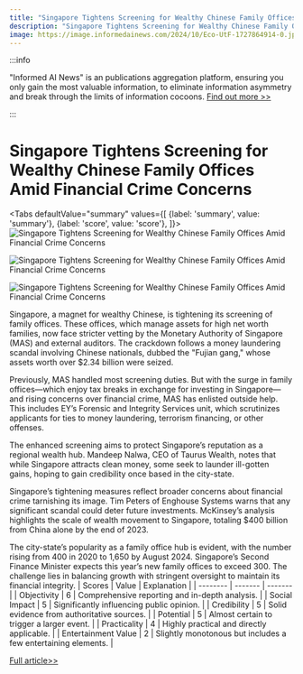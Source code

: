 ```yaml
---
title: "Singapore Tightens Screening for Wealthy Chinese Family Offices Amid Financial Crime Concerns"
description: "Singapore Tightens Screening for Wealthy Chinese Family Offices Amid Financial Crime Concerns"
image: https://image.informedainews.com/2024/10/Eco-UtF-1727864914-0.jpg
---
```



:::info

"Informed AI News" is an publications aggregation platform, ensuring you only gain the most valuable information, to eliminate information asymmetry and break through the limits of information cocoons.  [Find out more >>](/)

:::

# Singapore Tightens Screening for Wealthy Chinese Family Offices Amid Financial Crime Concerns


<Tabs
	defaultValue="summary"
	values={[
	{label: 'summary', value: 'summary'},
	{label: 'score', value: 'score'},
]}>
<TabItem value="summary">
<img
  src="https://image.informedainews.com/2024/10/Eco-UtF-1727864914-0.jpg"
  alt="Singapore Tightens Screening for Wealthy Chinese Family Offices Amid Financial Crime Concerns"
/>

<img
  src="https://image.informedainews.com/2024/10/Eco-xNu-1727864914-1.jpg"
  alt="Singapore Tightens Screening for Wealthy Chinese Family Offices Amid Financial Crime Concerns"
/>

<img
  src="https://image.informedainews.com/2024/10/Eco-SdN-1727864914-2.jpg"
  alt="Singapore Tightens Screening for Wealthy Chinese Family Offices Amid Financial Crime Concerns"
/>



Singapore, a magnet for wealthy Chinese, is tightening its screening of family offices. These offices, which manage assets for high net worth families, now face stricter vetting by the Monetary Authority of Singapore (MAS) and external auditors. The crackdown follows a money laundering scandal involving Chinese nationals, dubbed the "Fujian gang," whose assets worth over $2.34 billion were seized.

Previously, MAS handled most screening duties. But with the surge in family offices—which enjoy tax breaks in exchange for investing in Singapore—and rising concerns over financial crime, MAS has enlisted outside help. This includes EY’s Forensic and Integrity Services unit, which scrutinizes applicants for ties to money laundering, terrorism financing, or other offenses.

The enhanced screening aims to protect Singapore’s reputation as a regional wealth hub. Mandeep Nalwa, CEO of Taurus Wealth, notes that while Singapore attracts clean money, some seek to launder ill-gotten gains, hoping to gain credibility once based in the city-state.

Singapore’s tightening measures reflect broader concerns about financial crime tarnishing its image. Tim Peters of Enghouse Systems warns that any significant scandal could deter future investments. McKinsey’s analysis highlights the scale of wealth movement to Singapore, totaling $400 billion from China alone by the end of 2023.

The city-state’s popularity as a family office hub is evident, with the number rising from 400 in 2020 to 1,650 by August 2024. Singapore’s Second Finance Minister expects this year’s new family offices to exceed 300. The challenge lies in balancing growth with stringent oversight to maintain its financial integrity.
</TabItem>
<TabItem value="score">
	| Scores     | Value   | Explanation |
	| -------- | ------- | ------- |
	| Objectivity  | 6    | Comprehensive reporting and in-depth analysis.    |
	| Social Impact | 5     | Significantly influencing public opinion.    |
	| Credibility    | 5    | Solid evidence from authoritative sources.    |
	| Potential    | 5    | Almost certain to trigger a larger event.    |
	| Practicality    | 4    | Highly practical and directly applicable.    |
	| Entertainment Value    | 2    | Slightly monotonous but includes a few entertaining elements.    |
</TabItem>
</Tabs>

[Full article>>](https://asia.nikkei.com/Spotlight/ASEAN-Money/Singapore-s-lure-for-rich-Chinese-breeds-family-office-tensions)
